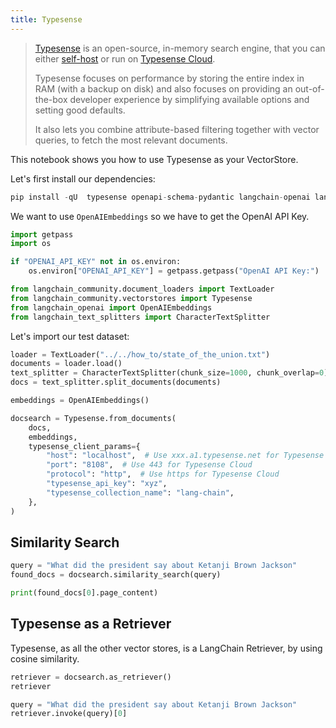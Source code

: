 ```yaml
---
title: Typesense
---
```


> [Typesense](https://typesense.org) is an open-source, in-memory search engine, that you can either [self-host](https://typesense.org/docs/guide/install-typesense#option-2-local-machine-self-hosting) or run on [Typesense Cloud](https://cloud.typesense.org/).
>
> Typesense focuses on performance by storing the entire index in RAM (with a backup on disk) and also focuses on providing an out-of-the-box developer experience by simplifying available options and setting good defaults.
>
> It also lets you combine attribute-based filtering together with vector queries, to fetch the most relevant documents.

This notebook shows you how to use Typesense as your VectorStore.

Let's first install our dependencies:

```python
pip install -qU  typesense openapi-schema-pydantic langchain-openai langchain-community tiktoken
```

We want to use `OpenAIEmbeddings` so we have to get the OpenAI API Key.

```python
import getpass
import os

if "OPENAI_API_KEY" not in os.environ:
    os.environ["OPENAI_API_KEY"] = getpass.getpass("OpenAI API Key:")
```

```python
from langchain_community.document_loaders import TextLoader
from langchain_community.vectorstores import Typesense
from langchain_openai import OpenAIEmbeddings
from langchain_text_splitters import CharacterTextSplitter
```

Let's import our test dataset:

```python
loader = TextLoader("../../how_to/state_of_the_union.txt")
documents = loader.load()
text_splitter = CharacterTextSplitter(chunk_size=1000, chunk_overlap=0)
docs = text_splitter.split_documents(documents)

embeddings = OpenAIEmbeddings()
```

```python
docsearch = Typesense.from_documents(
    docs,
    embeddings,
    typesense_client_params={
        "host": "localhost",  # Use xxx.a1.typesense.net for Typesense Cloud
        "port": "8108",  # Use 443 for Typesense Cloud
        "protocol": "http",  # Use https for Typesense Cloud
        "typesense_api_key": "xyz",
        "typesense_collection_name": "lang-chain",
    },
)
```

## Similarity Search

```python
query = "What did the president say about Ketanji Brown Jackson"
found_docs = docsearch.similarity_search(query)
```

```python
print(found_docs[0].page_content)
```

## Typesense as a Retriever

Typesense, as all the other vector stores, is a LangChain Retriever, by using cosine similarity.

```python
retriever = docsearch.as_retriever()
retriever
```

```python
query = "What did the president say about Ketanji Brown Jackson"
retriever.invoke(query)[0]
```
